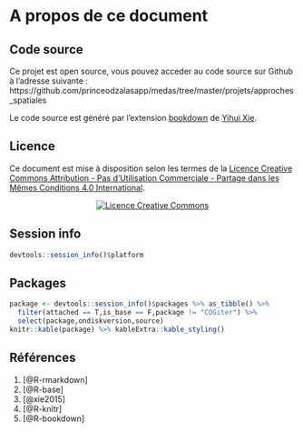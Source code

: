 # A propos de ce document {-}

## Code source {-}

Ce projet est open source, vous pouvez acceder au code source sur Github à l'adresse suivante : https://github.com/princeodzalasapp/medas/tree/master/projets/approches_spatiales

Le code source est généré par l’extension [bookdown](https://bookdown.org/yihui/bookdown/) de [Yihui Xie](https://yihui.name/en/).

## Licence {-}

Ce document est mise à disposition selon les termes de la <a rel="license" href="http://creativecommons.org/licenses/by-nc-sa/4.0/">Licence Creative Commons Attribution - Pas d’Utilisation Commerciale - Partage dans les Mêmes Conditions 4.0 International</a>.

<center>
<a rel="license" href="http://creativecommons.org/licenses/by-nc-sa/4.0/"><img alt="Licence Creative Commons" style="border-width:0" src="https://i.creativecommons.org/l/by-nc-sa/4.0/88x31.png" /></a><br />
</center>


## Session info {-}


```{r session_info,echo = F}
devtools::session_info()$platform
```


## Packages {-}

```{r liste_Packages,echo = F}
package <- devtools::session_info()$packages %>% as_tibble() %>% 
  filter(attached == T,is_base == F,package != "COGiter") %>% 
  select(package,ondiskversion,source)
knitr::kable(package) %>% kableExtra::kable_styling()
```

## Références {-}

1. [@R-rmarkdown]
2. [@R-base]
3. [@xie2015]
4. [@R-knitr]
5. [@R-bookdown]

